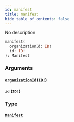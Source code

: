 ```yaml
---
id: manifest
title: manifest
hide_table_of_contents: false
---
```



No description

```graphql
manifest(
  organizationId: ID!
  id: ID!
): Manifest
```


### Arguments

#### [`organizationId`](#) ([`ID!`](/swapi/scalars/id))




#### [`id`](#) ([`ID!`](/swapi/scalars/id))




### Type

#### [`Manifest`](/swapi/objects/manifest)
